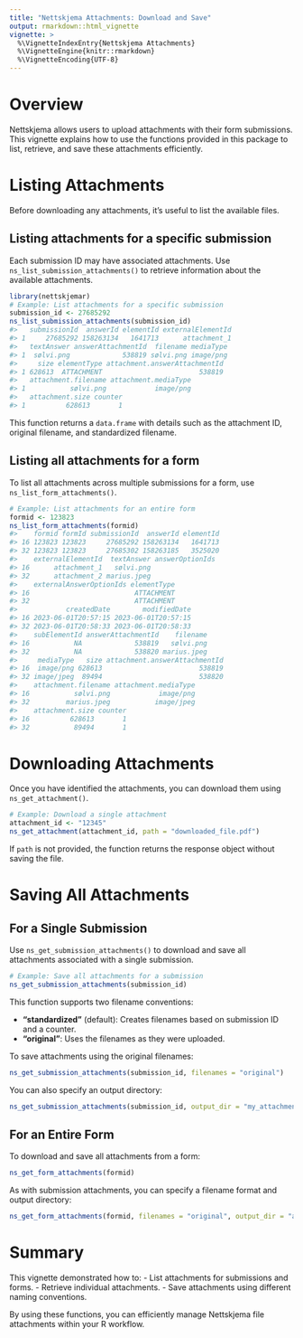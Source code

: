 ```yaml
---
title: "Nettskjema Attachments: Download and Save"
output: rmarkdown::html_vignette
vignette: >
  %\VignetteIndexEntry{Nettskjema Attachments}
  %\VignetteEngine{knitr::rmarkdown}
  %\VignetteEncoding{UTF-8}
---
```




# Overview

Nettskjema allows users to upload attachments with their form submissions. This vignette explains how to use the functions provided in this package to list, retrieve, and save these attachments efficiently.

# Listing Attachments

Before downloading any attachments, it's useful to list the available files.

## Listing attachments for a specific submission

Each submission ID may have associated attachments. Use `ns_list_submission_attachments()` to retrieve information about the available attachments.


``` r
library(nettskjemar)
# Example: List attachments for a specific submission
submission_id <- 27685292
ns_list_submission_attachments(submission_id)
#>   submissionId  answerId elementId externalElementId
#> 1     27685292 158263134   1641713      attachment_1
#>   textAnswer answerAttachmentId  filename mediaType
#> 1  sølvi.png             538819 sølvi.png image/png
#>     size elementType attachment.answerAttachmentId
#> 1 628613  ATTACHMENT                        538819
#>   attachment.filename attachment.mediaType
#> 1           sølvi.png            image/png
#>   attachment.size counter
#> 1          628613       1
```

This function returns a `data.frame` with details such as the attachment ID, original filename, and standardized filename.

## Listing all attachments for a form

To list all attachments across multiple submissions for a form, use `ns_list_form_attachments()`.


``` r
# Example: List attachments for an entire form
formid <- 123823
ns_list_form_attachments(formid)
#>    formid formId submissionId  answerId elementId
#> 16 123823 123823     27685292 158263134   1641713
#> 32 123823 123823     27685302 158263185   3525020
#>    externalElementId  textAnswer answerOptionIds
#> 16      attachment_1   sølvi.png                
#> 32      attachment_2 marius.jpeg                
#>    externalAnswerOptionIds elementType
#> 16                          ATTACHMENT
#> 32                          ATTACHMENT
#>            createdDate        modifiedDate
#> 16 2023-06-01T20:57:15 2023-06-01T20:57:15
#> 32 2023-06-01T20:58:33 2023-06-01T20:58:33
#>    subElementId answerAttachmentId    filename
#> 16           NA             538819   sølvi.png
#> 32           NA             538820 marius.jpeg
#>     mediaType   size attachment.answerAttachmentId
#> 16  image/png 628613                        538819
#> 32 image/jpeg  89494                        538820
#>    attachment.filename attachment.mediaType
#> 16           sølvi.png            image/png
#> 32         marius.jpeg           image/jpeg
#>    attachment.size counter
#> 16          628613       1
#> 32           89494       1
```

# Downloading Attachments

Once you have identified the attachments, you can download them using `ns_get_attachment()`.

```r
# Example: Download a single attachment
attachment_id <- "12345"
ns_get_attachment(attachment_id, path = "downloaded_file.pdf")
```

If `path` is not provided, the function returns the response object without saving the file.

# Saving All Attachments

## For a Single Submission

Use `ns_get_submission_attachments()` to download and save all attachments associated with a single submission.

```r
# Example: Save all attachments for a submission
ns_get_submission_attachments(submission_id)
```

This function supports two filename conventions:

- **"standardized"** (default): Creates filenames based on submission ID and a counter.
- **"original"**: Uses the filenames as they were uploaded.

To save attachments using the original filenames:

```r
ns_get_submission_attachments(submission_id, filenames = "original")
```

You can also specify an output directory:

```r
ns_get_submission_attachments(submission_id, output_dir = "my_attachments/")
```

## For an Entire Form

To download and save all attachments from a form:

```r
ns_get_form_attachments(formid)
```

As with submission attachments, you can specify a filename format and output directory:

```r
ns_get_form_attachments(formid, filenames = "original", output_dir = "all_attachments/")
```

# Summary

This vignette demonstrated how to:
- List attachments for submissions and forms.
- Retrieve individual attachments.
- Save attachments using different naming conventions.

By using these functions, you can efficiently manage Nettskjema file attachments within your R workflow.

